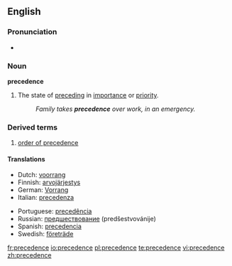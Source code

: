 ==English==
===Pronunciation===
*{{audio|en-us-precedence.ogg|Audio (US)}}

===Noun===
'''precedence'''
# The state of [[preceding]] in [[importance]] or [[priority]].
#:''Family takes '''precedence''' over work, in an emergency.''

===Derived terms===
# [[order of precedence]]

====Translations====
{{trans-top|The state of preceding in importance or priority}}
*Dutch: [[voorrang]] {{m}}
*Finnish: [[arvojärjestys]]
*German: [[Vorrang]] {{m}}
*Italian: [[precedenza]] {{f}}
{{trans-mid}}
*Portuguese: [[precedência]] {{f}}
*Russian: [[предшествование]] (predšestvovánije)
*Spanish: [[precedencia]] {{f}}
*Swedish: [[företräde]] {{n}}
{{trans-bottom}}

[[fr:precedence]]
[[io:precedence]]
[[pl:precedence]]
[[te:precedence]]
[[vi:precedence]]
[[zh:precedence]]